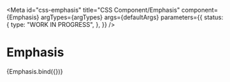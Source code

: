 <!-- @license CC0-1.0 -->


<Meta
  id="css-emphasis"
  title="CSS Component/Emphasis"
  component={Emphasis}
  argTypes={argTypes}
  args={defaultArgs}
  parameters={{
    status: {
      type: "WORK IN PROGRESS",
    },
  }}
/>

# Emphasis

<Canvas>
  <Story name="Default" args={exampleArgs}>
    {Emphasis.bind({})}
  </Story>
</Canvas>

<ArgsTable story="Default" />
